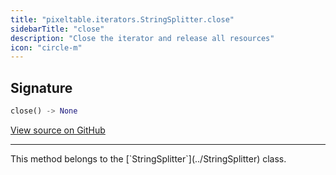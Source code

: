 ```yaml
---
title: "pixeltable.iterators.StringSplitter.close"
sidebarTitle: "close"
description: "Close the iterator and release all resources"
icon: "circle-m"
---
```

## Signature

```python
close() -> None
```

<a href="https://github.com/pixeltable/pixeltable/blob/main/pixeltable/iterators/string.py#L24" target="_self">View source on GitHub</a>


---

<Note>
This method belongs to the [`StringSplitter`](../StringSplitter) class.
</Note>
